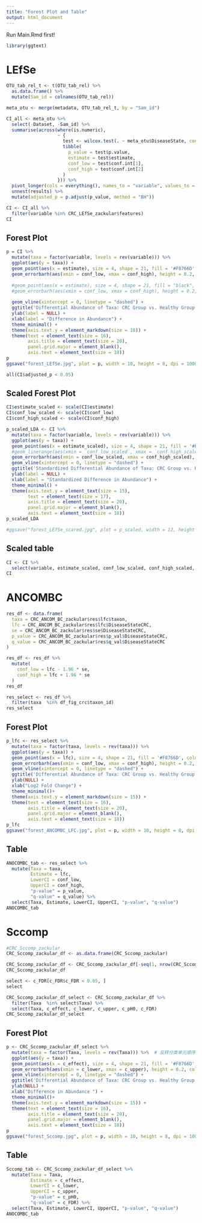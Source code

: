 ```yaml
---
title: "Forest Plot and Table"
output: html_document
---
```

Run Main.Rmd first!

```r
library(ggtext)
```

# LEfSe
```r
OTU_tab_rel_t <- t(OTU_tab_rel) %>% 
  as.data.frame() %>% 
  mutate(Sam_id = colnames(OTU_tab_rel))

meta_otu <- merge(metadata, OTU_tab_rel_t, by = "Sam_id") 

CI_all <- meta_otu %>%
  select(-Dataset, -Sam_id) %>%  
  summarise(across(where(is.numeric),  
                   ~ {
                     test <- wilcox.test(. ~ meta_otu$DiseaseState, conf.int = TRUE)
                     tibble(
                       p_value = test$p.value,
                       estimate = test$estimate,  
                       conf_low = test$conf.int[1], 
                       conf_high = test$conf.int[2]
                     )
                   })) %>%
  pivot_longer(cols = everything(), names_to = "variable", values_to = "results") %>%  
  unnest(results) %>%  
  mutate(adjusted_p = p.adjust(p_value, method = "BH"))  

CI <- CI_all %>%
  filter(variable %in% CRC_LEfSe_zackular$features)
CI
```

## Forest Plot
```r
p = CI %>%
  mutate(taxa = factor(variable, levels = rev(variable))) %>%
  ggplot(aes(y = taxa)) +
  geom_point(aes(x = estimate), size = 4, shape = 21, fill = '#F8766D', color = "black") +  
  geom_errorbarh(aes(xmin = conf_low, xmax = conf_high), height = 0.2, color = "black", size = 1) +
  
  #geom_point(aes(x = estimate), size = 4, shape = 21, fill = "black", color = "black") +  # Black points
  #geom_errorbarh(aes(xmin = conf_low, xmax = conf_high), height = 0.2, color = rgb(0.1, 0.1, 0.7, 0.5), size = 1) + 
  
  geom_vline(xintercept = 0, linetype = "dashed") +
  ggtitle('Differential Abundance of Taxa: CRC Group vs. Healthy Group') +
  ylab(label = NULL) +
  xlab(label = "Difference in Abundance") +
  theme_minimal() +
  theme(axis.text.y = element_markdown(size = 18)) +
  theme(text = element_text(size = 16),
        axis.title = element_text(size = 20),
        panel.grid.major = element_blank(),
        axis.text = element_text(size = 18))
p 
ggsave("forest_LEfSe.jpg", plot = p, width = 10, height = 8, dpi = 1000)
```



```r
all(CI$adjusted_p < 0.05)
```



## Scaled Forest Plot
```r
CI$estimate_scaled <- scale(CI$estimate)
CI$conf_low_scaled <- scale(CI$conf_low)
CI$conf_high_scaled <- scale(CI$conf_high)

p_scaled_LDA <- CI %>%
  mutate(taxa = factor(variable, levels = rev(variable))) %>%
  ggplot(aes(y = taxa)) +
  geom_point(aes(x = estimate_scaled), size = 4, shape = 21, fill = '#F8766D', color = "white") +  
  #geom_linerange(aes(xmin = `conf_low_scaled`, xmax = `conf_high_scaled`), color = "black", size = 0.5) +  
  geom_errorbarh(aes(xmin = conf_low_scaled, xmax = conf_high_scaled), height = 0.2, color = "black", size = 0.7) +
  geom_vline(xintercept = 0, linetype = "dashed") +
  ggtitle('Standardized Differential Abundance of Taxa: CRC Group vs. Healthy Group') +
  ylab(label = NULL) +
  xlab(label = "Standardized Difference in Abundance") +
  theme_minimal() +
  theme(axis.text.y = element_text(size = 15),  
        text = element_text(size = 17),
        axis.title = element_text(size = 20),
        panel.grid.major = element_blank(),
        axis.text = element_text(size = 18))
p_scaled_LDA

#ggsave("forest_LEfSe_scared.jpg", plot = p_scaled, width = 12, height = 8, dpi = 1000)
```

## Scaled table
```r
CI <- CI %>%
  select(variable, estimate_scaled, conf_low_scaled, conf_high_scaled, p_value, adjusted_p)
CI
```


# ANCOMBC
```r
res_df <- data.frame(
  taxa = CRC_ANCOM_BC_zackular$res$lfc$taxon,  
  lfc = CRC_ANCOM_BC_zackular$res$lfc$DiseaseStateCRC,       
  se = CRC_ANCOM_BC_zackular$res$se$DiseaseStateCRC,
  p_value = CRC_ANCOM_BC_zackular$res$p_val$DiseaseStateCRC,
  q_value = CRC_ANCOM_BC_zackular$res$q_val$DiseaseStateCRC
)

res_df <- res_df %>%
  mutate(
    conf_low = lfc - 1.96 * se,  
    conf_high = lfc + 1.96 * se  
  )
res_df

res_select <- res_df %>%
  filter(taxa  %in% df_fig_crc$taxon_id)
res_select
```

## Forest Plot
```r
p_lfc <- res_select %>%
  mutate(taxa = factor(taxa, levels = rev(taxa))) %>%  
  ggplot(aes(y = taxa)) +
  geom_point(aes(x = lfc), size = 4, shape = 21, fill = '#F8766D', color = "white") +
  geom_errorbarh(aes(xmin = conf_low, xmax = conf_high), height = 0.2, color = "black", size = 0.7) +
  geom_vline(xintercept = 0, linetype = "dashed") +
  ggtitle('Differential Abundance of Taxa: CRC Group vs. Healthy Group') +
  ylab(NULL) +
  xlab("Log2 Fold Change") +
  theme_minimal()+
  theme(axis.text.y = element_markdown(size = 15)) +
  theme(text = element_text(size = 16),
        axis.title = element_text(size = 20),
        panel.grid.major = element_blank(),
        axis.text = element_text(size = 18))
p_lfc 
ggsave("forest_ANCOMBC_LFC.jpg", plot = p, width = 10, height = 8, dpi = 1000)
```

## Table
```r
ANOCOMBC_tab <- res_select %>%
  mutate(Taxa = taxa,
         Estimate = lfc,
         LowerCI = conf_low,
         UpperCI = conf_high,
         "p-value" = p_value,
         "q-value" = q_value) %>%
  select(Taxa, Estimate, LowerCI, UpperCI, "p-value", "q-value")
ANOCOMBC_tab
```



# Sccomp
```r
#CRC_Sccomp_zackular
CRC_Sccomp_zackular_df <- as.data.frame(CRC_Sccomp_zackular)

CRC_Sccomp_zackular_df <- CRC_Sccomp_zackular_df[-seq(1, nrow(CRC_Sccomp_zackular_df), by = 2), ]
CRC_Sccomp_zackular_df

select <- c_FDR[c_FDR$c_FDR < 0.05, ]
select

CRC_Sccomp_zackular_df_select <- CRC_Sccomp_zackular_df %>%
  filter(Taxa  %in% select$Taxa) %>%
  select(Taxa, c_effect, c_lower, c_upper, c_pH0, c_FDR)
CRC_Sccomp_zackular_df_select
```

## Forest Plot
```r
p <- CRC_Sccomp_zackular_df_select %>%
  mutate(taxa = factor(Taxa, levels = rev(Taxa))) %>%  # 反转分类单元顺序
  ggplot(aes(y = taxa)) +
  geom_point(aes(x = c_effect), size = 4, shape = 21, fill = '#F8766D', color = "white") +
  geom_errorbarh(aes(xmin = c_lower, xmax = c_upper), height = 0.2, color = "black", size = 0.7) + 
  geom_vline(xintercept = 0, linetype = "dashed") +
  ggtitle('Differential Abundance of Taxa: CRC Group vs. Healthy Group') +
  ylab(NULL) +
  xlab("Difference in Abundance ") +
  theme_minimal()+
  theme(axis.text.y = element_markdown(size = 15)) +
  theme(text = element_text(size = 16),
        axis.title = element_text(size = 20),
        panel.grid.major = element_blank(),
        axis.text = element_text(size = 18))
p 
ggsave("forest_Sccomp.jpg", plot = p, width = 10, height = 8, dpi = 1000)
```

## Table
```r
Sccomp_tab <- CRC_Sccomp_zackular_df_select %>%
  mutate(Taxa = Taxa,
         Estimate = c_effect,
         LowerCI = c_lower,
         UpperCI = c_upper,
         "p-value" = c_pH0,
         "q-value" = c_FDR) %>%
  select(Taxa, Estimate, LowerCI, UpperCI, "p-value", "q-value")
ANOCOMBC_tab
```

